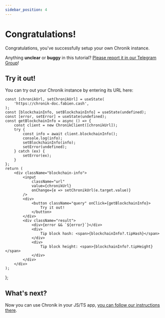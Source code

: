 ```yaml
---
sidebar_position: 4
---
```


# Congratulations!

Congratulations, you've successfully setup your own Chronik instance.

Anything **unclear** or **buggy** in this tutorial? [Please report it in our Telegram Group](https://t.me/+LO-EuBnZiXQ5YTZi)!

## Try it out!

You can try out your Chronik instance by entering its URL here:


    const [chronikUrl, setChronikUrl] = useState(
        'https://chronik-doc.fabien.cash',
    );
    const [blockchainInfo, setBlockchainInfo] = useState(undefined);
    const [error, setError] = useState(undefined);
    const getBlockchainInfo = async () => {
        const client = new ChronikClient([chronikUrl]);
        try {
            const info = await client.blockchainInfo();
            console.log(info);
            setBlockchainInfo(info);
            setError(undefined);
        } catch (ex) {
            setError(ex);
        }
    };
    return (
        <div className="blockchain-info">
            <input
                className="url"
                value={chronikUrl}
                onChange={e => setChronikUrl(e.target.value)}
            />
            <div>
                <button className="query" onClick={getBlockchainInfo}>
                    Try it out!
                </button>
            </div>
            <div className="result">
                <div>{error && `${error}`}</div>
                <div>
                    Tip block hash: <span>{blockchainInfo?.tipHash}</span>
                </div>
                <div>
                    Tip block height: <span>{blockchainInfo?.tipHeight}</span>
                </div>
            </div>
        </div>
    );
};

<GetBlockchainInfo />

## What's next?

Now you can use Chronik in your JS/TS app, [you can follow our instructions there](../chronik-js/install).
